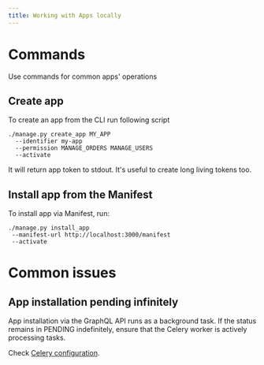 ```yaml
---
title: Working with Apps locally
---
```


# Commands

Use commands for common apps' operations

## Create app

To create an app from the CLI run following script

```shell
./manage.py create_app MY_APP
  --identifier my-app
  --permission MANAGE_ORDERS MANAGE_USERS
  --activate
```

It will return app token to stdout. It's useful to create long living tokens too.

## Install app from the Manifest

To install app via Manifest, run:

```shell
./manage.py install_app
 --manifest-url http://localhost:3000/manifest
 --activate
```

# Common issues

## App installation pending infinitely

App installation via the GraphQL API runs as a background task. If the status remains in PENDING indefinitely, ensure that the Celery worker is actively processing tasks.

Check [Celery configuration](./task-queue.mdx).
